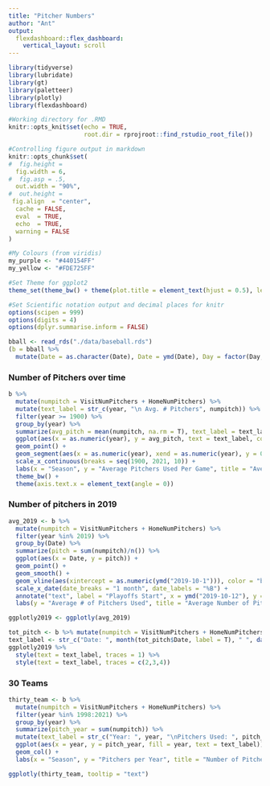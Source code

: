 ```yaml
---
title: "Pitcher Numbers"
author: "Ant"
output: 
  flexdashboard::flex_dashboard:
    vertical_layout: scroll
---
```


```r
library(tidyverse)
library(lubridate)
library(gt)
library(paletteer)
library(plotly)
library(flexdashboard)

#Working directory for .RMD
knitr::opts_knit$set(echo = TRUE,
                     root.dir = rprojroot::find_rstudio_root_file())

#Controlling figure output in markdown
knitr::opts_chunk$set(
#  fig.height =   
  fig.width = 6,
#  fig.asp = .5,
  out.width = "90%",
#  out.height = 
 fig.align  = "center",
  cache = FALSE,
  eval  = TRUE,
  echo  = TRUE,
  warning = FALSE
)

#My Colours (from viridis)
my_purple <- "#440154FF"
my_yellow <- "#FDE725FF"

#Set Theme for ggplot2
theme_set(theme_bw() + theme(plot.title = element_text(hjust = 0.5), legend.position = "bottom"))

#Set Scientific notation output and decimal places for knitr
options(scipen = 999)
options(digits = 4)
options(dplyr.summarise.inform = FALSE)
```


```r
bball <- read_rds("./data/baseball.rds")
(b = bball %>%
  mutate(Date = as.character(Date), Date = ymd(Date), Day = factor(Day, ordered = TRUE), Day = ordered(Day, levels = c("Sun", "Mon", "Tue", "Wed", "Thu", "Fri", "Sat")), Attendance = as.numeric(Attendance), DayNight = factor(DayNight)))
```

### Number of Pitchers over time

```r
b %>%
  mutate(numpitch = VisitNumPitchers + HomeNumPitchers) %>%
  mutate(text_label = str_c(year, "\n Avg. # Pitchers", numpitch)) %>%
  filter(year >= 1900) %>%
  group_by(year) %>%
  summarize(avg_pitch = mean(numpitch, na.rm = T), text_label = text_label) %>%
  ggplot(aes(x = as.numeric(year), y = avg_pitch, text = text_label, color = avg_pitch)) +
  geom_point() +
  geom_segment(aes(x = as.numeric(year), xend = as.numeric(year), y = 0, yend = avg_pitch)) +
  scale_x_continuous(breaks = seq(1900, 2021, 10)) +
  labs(x = "Season", y = "Average Pitchers Used Per Game", title = "Average Pitchers Used Per Game by Season", color = "Average # of \nPitchers per Game") +
  theme_bw() +
  theme(axis.text.x = element_text(angle = 0))
```

### Number of pitchers in 2019

```r
avg_2019 <- b %>%
  mutate(numpitch = VisitNumPitchers + HomeNumPitchers) %>%
  filter(year %in% 2019) %>%
  group_by(Date) %>%
  summarize(pitch = sum(numpitch)/n()) %>%
  ggplot(aes(x = Date, y = pitch)) +
  geom_point() +
  geom_smooth() +
  geom_vline(aes(xintercept = as.numeric(ymd("2019-10-1"))), color = "blue") +
  scale_x_date(date_breaks = "1 month", date_labels = "%B") +
  annotate("text", label = "Playoffs Start", x = ymd("2019-10-12"), y = 14.5, color = "blue") +
  labs(y = "Average # of Pitchers Used", title = "Average Number of Pitchers Used Over 2019 Season")
```

```r
ggplotly2019 <- ggplotly(avg_2019)
```


```r
tot_pitch <- b %>% mutate(numpitch = VisitNumPitchers + HomeNumPitchers) %>% filter(year %in% 2019) %>%  group_by(Date) %>% summarize(pitch = sum(numpitch)/n())
text_label <- str_c("Date: ", month(tot_pitch$Date, label = T), " ", day(tot_pitch$Date), "\nAvg. # of Pitchers: ", tot_pitch$pitch)
ggplotly2019 %>%
  style(text = text_label, traces = 1) %>%
  style(text = text_label, traces = c(2,3,4)) 
```


### 30 Teams

```r
thirty_team <- b %>%
  mutate(numpitch = VisitNumPitchers + HomeNumPitchers) %>%
  filter(year %in% 1998:2021) %>%
  group_by(year) %>%
  summarize(pitch_year = sum(numpitch)) %>%
  mutate(text_label = str_c("Year: ", year, "\nPitchers Used: ", pitch_year)) %>%
  ggplot(aes(x = year, y = pitch_year, fill = year, text = text_label)) +
  geom_col() +
  labs(x = "Season", y = "Pitchers per Year", title = "Number of Pitchers used per Year in 30 Team Era")
```

```r
ggplotly(thirty_team, tooltip = "text")
```
